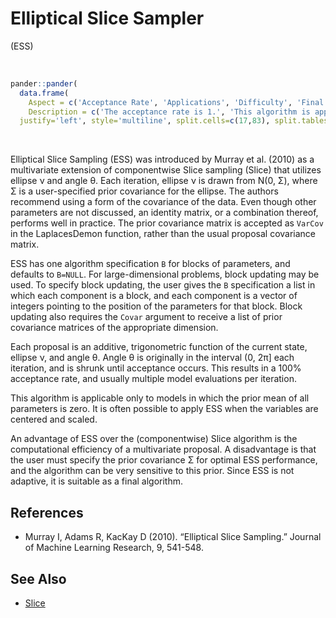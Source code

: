 # <a name='ess'>Elliptical Slice Sampler</a>

(<a name='ess'>ESS</a>)

<br>
```r
pander::pander(
  data.frame(
    Aspect = c('Acceptance Rate', 'Applications', 'Difficulty', 'Final Algorithm?', 'Proposal'),
    Description = c('The acceptance rate is 1.', 'This algorithm is applicable only to models in which the prior mean of all parameters is zero.','This algorithm is easy for a beginner. There is only one optional algorithm specification for block updating, and tuning is unnecessary, though optimal performance is gained with a user-specified prior covariance matrix for the ellipse.','Yes.', 'Multivariate.')),
  justify='left', style='multiline', split.cells=c(17,83), split.tables=Inf)
```

<br>

Elliptical Slice Sampling (ESS) was introduced by Murray et al. (2010) as a multivariate extension of componentwise Slice sampling (Slice) that utilizes ellipse ν and angle θ. Each iteration, ellipse ν is drawn from N(0, Σ), where Σ is a user-specified prior covariance for the ellipse. The authors recommend using a form of the covariance of the data. Even though other parameters are not discussed, an identity matrix, or a combination thereof, performs well in practice. The prior covariance matrix is accepted as `VarCov` in the <span class="func">LaplacesDemon</span> function, rather than the usual proposal covariance matrix.

ESS has one algorithm specification `B` for blocks of parameters, and defaults to `B=NULL`. For large-dimensional problems, block updating may be used. To specify block updating, the user gives the `B` specification a list in which each component is a block, and each component is a vector of integers pointing to the position of the parameters for that block. Block updating also requires the `Covar` argument to receive a list of prior covariance matrices of the appropriate dimension.

Each proposal is an additive, trigonometric function of the current state, ellipse ν, and angle θ. Angle θ is originally in the interval (0, 2π] each iteration, and is shrunk until acceptance occurs. This results in a 100% acceptance rate, and usually multiple model evaluations per iteration.

This algorithm is applicable only to models in which the prior mean of all parameters is zero. It is often possible to apply ESS when the variables are centered and scaled.

An advantage of ESS over the (componentwise) Slice algorithm is the computational efficiency of a multivariate proposal. A disadvantage is that the user must specify the prior covariance Σ for optimal ESS performance, and the algorithm can be very sensitive to this prior. Since ESS is not adaptive, it is suitable as a final algorithm.

## References

- Murray I, Adams R, KacKay D (2010). "Elliptical Slice Sampling." Journal of Machine Learning Research, 9, 541-548.


## See Also

- [Slice](#slice)

